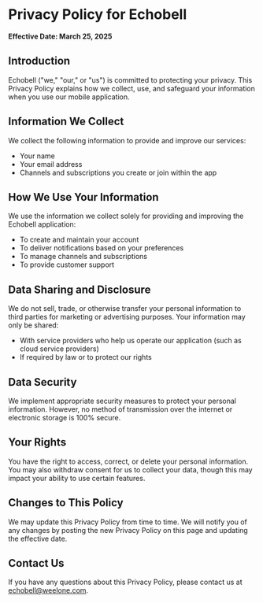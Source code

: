 # Privacy Policy for Echobell

**Effective Date: March 25, 2025**

## Introduction

Echobell ("we," "our," or "us") is committed to protecting your privacy. This Privacy Policy explains how we collect, use, and safeguard your information when you use our mobile application.

## Information We Collect

We collect the following information to provide and improve our services:

- Your name
- Your email address
- Channels and subscriptions you create or join within the app

## How We Use Your Information

We use the information we collect solely for providing and improving the Echobell application:

- To create and maintain your account
- To deliver notifications based on your preferences
- To manage channels and subscriptions
- To provide customer support

## Data Sharing and Disclosure

We do not sell, trade, or otherwise transfer your personal information to third parties for marketing or advertising purposes. Your information may only be shared:

- With service providers who help us operate our application (such as cloud service providers)
- If required by law or to protect our rights

## Data Security

We implement appropriate security measures to protect your personal information. However, no method of transmission over the internet or electronic storage is 100% secure.

## Your Rights

You have the right to access, correct, or delete your personal information. You may also withdraw consent for us to collect your data, though this may impact your ability to use certain features.

## Changes to This Policy

We may update this Privacy Policy from time to time. We will notify you of any changes by posting the new Privacy Policy on this page and updating the effective date.

## Contact Us

If you have any questions about this Privacy Policy, please contact us at echobell@weelone.com.
